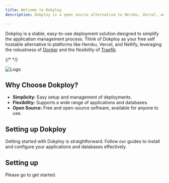 ```yaml
---
title: Welcome to Dokploy
description: Dokploy is a open source alternative to Heroku, Vercel, and Netlify.

---
```



Dokploy is a stable, easy-to-use deployment solution designed to simplify the application management process. Think of Dokploy as your free self hostable alternative to platforms like Heroku, Vercel, and Netlify, leveraging the robustness of [Docker](https://www.docker.com/) and the flexibility of [Traefik](https://traefik.io/).



{/* <ImageZoom  src="/logo.png" width={1300} height={630} alt='home og image' /> */}

![Logo](/logo.png)

## Why Choose Dokploy?

- **Simplicity:** Easy setup and management of deployments.
- **Flexibility:** Supports a wide range of applications and databases.
- **Open Source:** Free and open-source software, available for anyone to use.


## Setting up Dokploy

Getting started with Dokploy is straightforward. Follow our guides to install and configure your applications and databases effectively.

## Setting up

Please go to get started.


<Cards>
  <Card
    href="/guide/installation"
    title="Installation"
    description="Learn how to install Dokploy."
  />
  <Card
    href="/guide/applications"
    title="Applications"
    description="Learn how to deploy applications."
  />
  <Card
    href="/guide/databases"
    title="Databases"
    description="Learn how to deploy databases."
  />
  <Card
    href="/guide/traefik"
    title="Traefik"
    description="Learn how to deploy Traefik."
  />
</Cards>